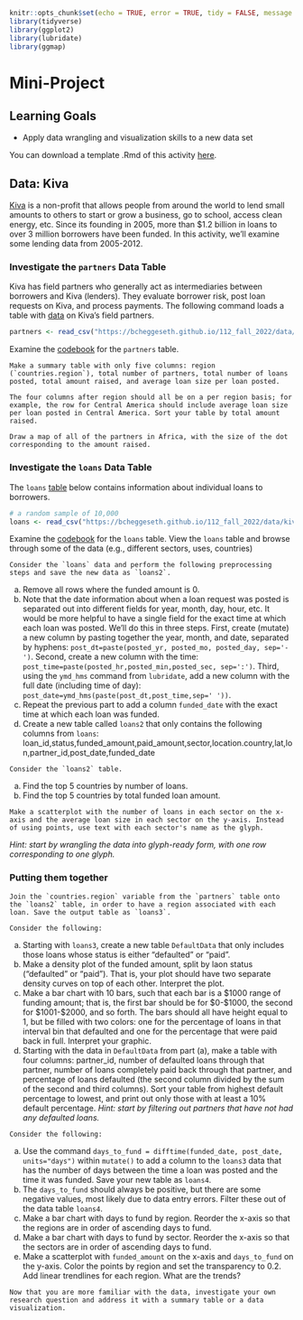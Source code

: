 ```r
knitr::opts_chunk$set(echo = TRUE, error = TRUE, tidy = FALSE, message = FALSE, cache.extra = packageVersion("tufte"))
library(tidyverse)
library(ggplot2)
library(lubridate)
library(ggmap)
```

# Mini-Project

## Learning Goals {-}

- Apply data wrangling and visualization skills to a new data set


You can download a template .Rmd of this activity [here](template_rmd/11-Mini_Project_Assign.Rmd).


## Data: Kiva {-}

[Kiva](https://www.kiva.org/) is a non-profit that allows people from around the world to lend small amounts to others to start or grow a business, go to school, access clean energy, etc. Since its founding in 2005, more than $1.2 billion in loans to over 3 million borrowers have been funded. In this activity, we'll examine some lending data from 2005-2012. 

### Investigate the `partners` Data Table {-}

Kiva has field partners who generally act as intermediaries between borrowers and Kiva (lenders). They evaluate borrower risk, post loan requests on Kiva, and process payments. The following command loads a table with [data](data/kiva_partners2.csv) on Kiva's field partners.


```r
partners <- read_csv("https://bcheggeseth.github.io/112_fall_2022/data/kiva_partners2.csv")
```


Examine the [codebook](data/kiva_partners_vars.xlsx) for the `partners` table.   



```exercise
Make a summary table with only five columns: region (`countries.region`), total number of partners, total number of loans posted, total amount raised, and average loan size per loan posted. 

The four columns after region should all be on a per region basis; for example, the row for Central America should include average loan size per loan posted in Central America. Sort your table by total amount raised.

```

```exercise
Draw a map of all of the partners in Africa, with the size of the dot corresponding to the amount raised.   

```

### Investigate the `loans` Data Table {-}

The `loans` [table](data/kiva_loans_small.csv) below contains information about individual loans to borrowers.


```r
# a random sample of 10,000
loans <- read_csv("https://bcheggeseth.github.io/112_fall_2022/data/kiva_loans_small.csv")
```


Examine the [codebook](data/kiva_loans_vars.xlsx) for the `loans` table. View the `loans` table and browse through some of the data (e.g., different sectors, uses, countries)


```exercise
Consider the `loans` data and perform the following preprocessing steps and save the new data as `loans2`.
```

a. Remove all rows where the funded amount is 0.   
b. Note that the date information about when a loan request was posted is separated out into different fields for year, month, day, hour, etc. It would be more helpful to have a single field for the exact time at which each loan was posted. We'll do this in three steps. First, create (mutate) a new column by pasting together the year, month, and date, separated by hyphens: `post_dt=paste(posted_yr, posted_mo, posted_day, sep='-')`. Second, create a new column with the time: `post_time=paste(posted_hr,posted_min,posted_sec, sep=':')`. Third, using the `ymd_hms` command from `lubridate`, add a new column with the full date (including time of day):  
`post_date=ymd_hms(paste(post_dt,post_time,sep=' '))`.   
c. Repeat the previous part to add a column `funded_date` with the exact time at which each loan was funded.   
d. Create a new table called `loans2` that only contains the following columns from `loans`: loan_id,status,funded_amount,paid_amount,sector,location.country,lat,lon,partner_id,post_date,funded_date   



```exercise
Consider the `loans2` table. 
```

a. Find the top 5 countries by number of loans.    
b. Find the top 5 countries by total funded loan amount.   



```exercise
Make a scatterplot with the number of loans in each sector on the x-axis and the average loan size in each sector on the y-axis. Instead of using points, use text with each sector's name as the glyph.
```

*Hint: start by wrangling the data into glyph-ready form, with one row corresponding to one glyph.*   


### Putting them together {-}

```exercise
Join the `countries.region` variable from the `partners` table onto the `loans2` table, in order to have a region associated with each loan. Save the output table as `loans3`.  

```

```exercise
Consider the following:
```

a. Starting with `loans3`, create a new table `DefaultData` that only includes those loans whose status is either "defaulted" or "paid".   
b. Make a density plot of the funded amount, split by laon status ("defaulted" or "paid"). That is, your plot should have two separate density curves on top of each other. Interpret the plot.   
c. Make a bar chart with 10 bars, such that each bar is a $1000 range of funding amount; that is, the first bar should be for $0-$1000, the second for $1001-$2000, and so forth. The bars should all have height equal to 1, but be filled with two colors: one for the percentage of loans in that interval bin that defaulted and one for the percentage that were paid back in full. Interpret your graphic.     
d. Starting with the data in `DefaultData` from part (a), make a table with four columns: partner_id, number of defaulted loans through that partner, number of loans completely paid back through that partner, and percentage of loans defaulted (the second column divided by the sum of the second and third columns). Sort your table from highest default percentage to lowest, and print out only those with at least a 10% default percentage. *Hint: start by filtering out partners that have not had any defaulted loans.*   


```exercise
Consider the following:
```

a. Use the command `days_to_fund = difftime(funded_date, post_date, units="days")` within `mutate()` to add a column to the `loans3` data that has the number of days between the time a loan was posted and the time it was funded. Save your new table as `loans4`.      
b. The `days_to_fund` should always be positive, but there are some negative values, most likely due to data entry errors. Filter these out of the data table `loans4`.   
c. Make a bar chart with days to fund by region. Reorder the x-axis so that the regions are in order of ascending days to fund.   
d. Make a bar chart with days to fund by sector. Reorder the x-axis so that the sectors are in order of ascending days to fund.   
e. Make a scatterplot with `funded_amount` on the x-axis and `days_to_fund` on the y-axis. Color the points by region and set the transparency to 0.2. Add linear trendlines for each region. What are the trends? 

```exercise
Now that you are more familiar with the data, investigate your own research question and address it with a summary table or a data visualization.
```
